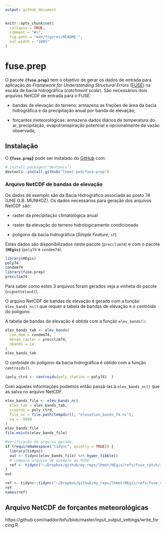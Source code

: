 ```yaml
---
output: github_document
---
```


<!-- README.md is generated from README.Rmd. Please edit that file -->

```r
knitr::opts_chunk$set(
  collapse = TRUE,
  comment = "#>",
  fig.path = "man/figures/README-",
  out.width = "100%"
)
```

# fuse.prep

<!-- badges: start -->
<!-- badges: end -->

O pacote **`{fuse.prep}`** tem o objetivo de gerar os dados de entrada para aplicação do
*Framework for Understanding Structural Errors* 
([FUSE](https://naddor.github.io/fuse/)) na escala de bacia hidrográfica 
(*catchment scale*). São necessários dois arquivos NetCDF 
de entrada para o FUSE:

- bandas de elevação do terreno: armazena as frações de área da bacia hidrográfica e da precipitação anual por banda de elevação;

- forçantes meteorológicas: armazena dados diários de temperatura do ar, 
precipitação, evapotranspiração potencial e opcionalmente de vazão observada;


## Instalação

O **{`fuse.prep`}** pode ser instalado do [GitHub](https://github.com/) com:

``` r
# install.packages("devtools")
devtools::install_github("lhmet-ped/fuse.prep")
```

### Arquivo NetCDF de bandas de elevação 

Os dados de exemplo são da Bacia Hidrográfica associada ao posto 74 (UHE G.B. MUNHOZ). 
Os dados necessários para geração dos arquivos NetCDF são: 

- raster da precipitação climatológica anual 

- raster da elevação do terreno hidrologicamente condicionado

- polígono da bacia hidrográfica (*Simple Feature*, `sf`)

Estes dados são disponibilizados neste pacote (`precclim74`) e com o pacote
**`{HEgis}`** (`poly74` e `condem74`).


```r
library(HEgis)
poly74
condem74
library(fuse.prep)
precclim74
```

Para saber como estes 3 arquivos foram gerados veja a vinheta do pacote (`vignette(asd)`).

O arquivo NetCDF de bandas de elevação é gerado com a função `elev_bands_nc()`
que requer a tabela de bandas de elevação e o centróide do polígono.

A tabela de bandas de elevação é obtida com a função `elev_bands()`:

```r
elev_bands_tab <- elev_bands(
  con_dem = condem74, 
  meteo_raster = precclim74, 
  nbands = 14
)
elev_bands_tab
```

O centróide do polígono da bacia hidrográfica é obtido com a função `centroids()`.


```r
(poly_ctrd <- centroids(poly_station = poly74)  )
```

Com aquelas informações podemos então passá-las à `elev_bands_nc()` que as 
salva no arquivo NetCDF.

```r
elev_bands_file <- elev_bands_nc(
  elev_tab = elev_bands_tab,
  ccoords = poly_ctrd,
  file_nc = file.path(tempdir(), "elevation_bands_74.nc"),
  na = -9999
)
elev_bands_file
file.exists(elev_bands_file)
```




```r
#Verificação do arquivo gerado.
if (requireNamespace("tidync", quietly = TRUE)) {
  library(tidync)
  out <- tidync(elev_bands_file) %>% hyper_tibble()
  # compara arquivo de exemplo do FUSE
  ref <- tidync("~/Dropbox/github/my_reps/lhmet/HEgis/refs/fuse_catch/input/us_09066300_elev_bands.nc") %>% hyper_tibble()
}
out
```
```r
ref <- tidync::tidync("~/Dropbox/github/my_reps/lhmet/HEgis/refs/fuse_catch/input/us_09066300_input.nc") %>% tidync::hyper_tibble()
ref
names(ref)

```


## Arquivo NetCDF de forçantes meteorológicas


https://github.com/naddor/tofu/blob/master/input_output_settings/write_forcing.R


